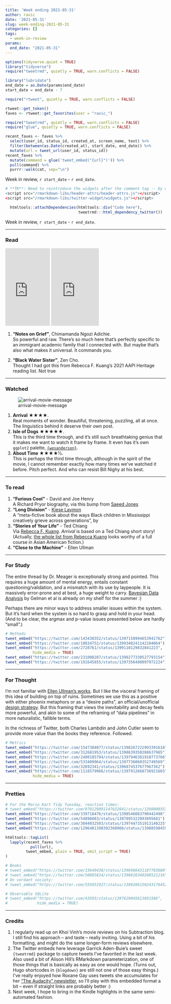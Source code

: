 ```yaml
---
title: 'Week ending 2021-05-31'
author: ravic
date: '2021-05-31'
slug: week-ending-2021-05-31
categories: []
tags:
  - week-in-review
params:
  end_date: "2021-05-31"
---
```


```r
options(tidyverse.quiet = TRUE)
library("tidyverse")
require("tweetrmd", quietly = TRUE, warn.conflicts = FALSE)
```
```r
library("lubridate")
end_date = as.Date(params$end_date)
start_date = end_date - 7
```
```r
require("rtweet", quietly = TRUE, warn.conflicts = FALSE)

rtweet::get_token()
faves <- rtweet::get_favorites(user = "ravic_")
```
```r
require("tweetrmd", quietly = TRUE, warn.conflicts = FALSE)
require("glue", quietly = TRUE, warn.conflicts = FALSE)

recent_faves <- faves %>%
  select(user_id, status_id, created_at, screen_name, text) %>%
  filter(between(as.Date(created_at), start_date, end_date)) %>%
  mutate(url = tweet_url(user_id, status_id))
recent_faves %>% 
  mutate(command = glue('tweet_embed("{url}")')) %>% 
  pull(command) %>% 
  purrr::walk(cat, sep="\n")
```


Week in review, `r start_date` - `r end_date`.

<!--more--> 
<script src="/rmarkdown-libs/twitter-widget/widgets.js"></script>

```r
# **TK**: Need to reintroduce the widgets after the comment tag -- by default they get included too early.
<script src="/rmarkdown-libs/header-attrs/header-attrs.js"></script>
<script src="/rmarkdown-libs/twitter-widget/widgets.js"></script>

  htmltools::attachDependencies(htmltools::div("Code here"), 
                                tweetrmd:::html_dependency_twitter())

```

Week in review, `r start_date` - `r end_date`.

***

### Read

<iframe type="text/html" width="140" height="243" frameborder="0" allowfullscreen style="max-width:100%" src="https://read.amazon.com/kp/card?asin=B08W8TZ7CZ&preview=inline&linkCode=kpe&ref_=cm_sw_r_kb_dp_4M958BKHB3GBNDWJ97K7" ></iframe>

<iframe type="text/html" width="150" height="243" frameborder="0" allowfullscreen style="max-width:100%" src="https://read.amazon.com/kp/card?asin=B08FZLGGP7&preview=inline&linkCode=kpe&ref_=cm_sw_r_kb_dp_HV5J3QATG5BC8E8S5F77" ></iframe>



1.  **"Notes on Grief"**, Chimamanda Ngozi Adichie.  
    So powerful and raw. There's so much here that's perfectly specific to an immigrant academic family that I connected with. But maybe that's also what makes it universal. It commands you.
    
2.  **"Black Water Sister"**, Zen Cho.  
    Thought I had got this from Rebecca F. Kuang's 2021 AAPI Heritage reading list. Not true
    

***

### Watched

![arrival-movie-message](https://media.wired.com/photos/59269e9ccefba457b079a9bc/master/w_1280%2Cc_limit/Arrival8-1.jpg)

1.  **Arrival** ★★★★.  
  Real moments of wonder. Beautiful, threatening, puzzling, all at once. The linguistics behind it deserve their own post. 
2.  **Isle of Dogs** ★★★★★.  
  This is the third time through, and it's still such breathtaking genius that it makes me want to watch it frame by frame. It even has it's own `ggplot2` palette, [`{wesanderson}`](https://github.com/karthik/wesanderson). 
3.  **About Time** ★★★★½.  
  This is perhaps the third time through, although in the spirit of the movie, I cannot remember exactly how many times we've watched it before. Pitch perfect. And who can resist Bill Nighy at his best. 

***


### To read

1.  **"Furious Cool"** - David and Joe Henry    
    A Richard Pryor biography, via this bump from [Saeed Jones](https://twitter.com/15649438/status/1396966431187783680)
2.  **"Long Division"** -  [Kiese Laymon](https://twitter.com/50885824/status/1396816340208521216)  
   A "meta-fictive book about the ways Black children in Mississippi creatively grieve across generations", by 
3.  **"Stories of Your Life"** - Ted Chiang  
    Via [Rebecca F. Kuang](https://twitter.com/kuangrf). *Arrival* is based on a Ted Chiang short story! (Actually, [the whole list from Rebecca Kuang](https://twitter.com/kuangrf/status/1388508642203291649) looks worthy of a full course in Asian American fiction.)
4.  **"Close to the Machine"** - Ellen Ullman  


***

### For Study

The entire thread by Dr. Meager is exceptionally strong and pointed. This requires a huge amount of mental energy, entails constant questioning/validation, and a mismatch with its use by laypeople. It is massively error-prone and at best, a huge weight to carry. [Bayesian Data Analysis](http://www.stat.columbia.edu/~gelman/book/) by Gelman et al is already on my shelf for the summer :)

Perhaps there are minor ways to address smaller issues within the system. But it's hard when the system is so hard to grasp and hold in your head. (And to be clear, the argmax and p-value issues presented below are hardly "small".)

```r
# Methods
tweet_embed("https://twitter.com/143430352/status/1397158994653941762")          
tweet_embed("https://twitter.com/10834752/status/1399348241142104064")           
tweet_embed("https://twitter.com/2728761/status/1399110129832841223",
            hide_media = TRUE)            
tweet_embed("https://twitter.com/231008287/status/1398277330527793154")          
tweet_embed("https://twitter.com/191645855/status/1397356480097972224")          
```

***

### For Thought

I'm not familiar with [Ellen Ullman's works](https://en.wikipedia.org/wiki/Ellen_Ullman). But I like the visceral framing of this idea of building on top of ruins. Sometimes we use this as a positive with either phoenix metaphors or as a "desire paths", an official/unofficial [design strategy](https://news.wisc.edu/desire-paths-the-unofficial-footpaths-that-frustrate-captivate-campus-planners/). But this framing that views the inevitability and decay feels more powerful, and akin to some of the reframing of "data pipelines" in more naturalistic, fallible terms. 

In the richness of Twitter, both Charles Lambdin and John Cutler seem to provide more value than the books they reference. Followed.

```r
# Metrics
tweet_embed("https://twitter.com/1547384077/status/1398267222993391618")         
tweet_embed("https://twitter.com/312681953/status/1398639350288637965")
tweet_embed("https://twitter.com/2480185704/status/1397946381910773766")         
tweet_embed("https://twitter.com/533409964/status/1397736060352749569")  
tweet_embed("https://twitter.com/32692341/status/1396874537677967362")     
tweet_embed("https://twitter.com/1118579966/status/1397912668736921603",
            hide_media = TRUE)        

```

***

### Pretties

```r
# For the Mario Kart Tidy Tuesday, reaction times:
# tweet_embed("https://twitter.com/970129891147632641/status/1398000353875005444")
tweet_embed("https://twitter.com/339718476/status/1398546083790442498")          
tweet_embed("https://twitter.com/54896883/status/1397895322093895681")          
tweet_embed("https://twitter.com/3844032503/status/1397447351913140225")         
tweet_embed("https://twitter.com/1296481398392360960/status/1398859845927784452")
```


```r
htmltools::tagList(
  lapply(recent_faves %>% 
           pull(url), 
         tweet_embed, plain = TRUE, omit_script = TRUE)
)
```


<!--Appendix-->

```r
# Books
# tweet_embed("https://twitter.com/15649438/status/1396966431187783680")          
# tweet_embed("https://twitter.com/50885824/status/1396816340208521216")
# On verdant society:
# tweet_embed("https://twitter.com/555851927/status/1398286150243176452")          

# Observable SQLite
# tweet_embed("https://twitter.com/43593/status/1397629045613891586",
#             hide_media = TRUE)              

```


***

### Credits

1.  I regularly read up on Khoi Vinh's movie reviews on his Subtraction blog. I still find his approach -- and taste -- really inviting. Using a bit of his formatting, and might do the same longer-form reviews elsewhere.
2.  The Twitter embeds here leverage Garrick Aden-Buie's sweet `{tweetrmd}` package to capture tweets I've favorited in the last week. Also used a bit of Alison Hill's RMarkdown parameterization, one of those things that is basically as easy as one would hope. (Turns out, Hugo shortcodes in `{blogdown}` are still not one of those easy things.) I've really enjoyed how Roxane Gay uses tweets she accumulates for her ["The Audacity" newsletter](https://audacity.substack.com/), so I'll play with this embedded format a bit -- even if straight links are probably better :)
3.  Next week, I hope to bring in the Kindle highlights in the same semi-automated fashion. 
